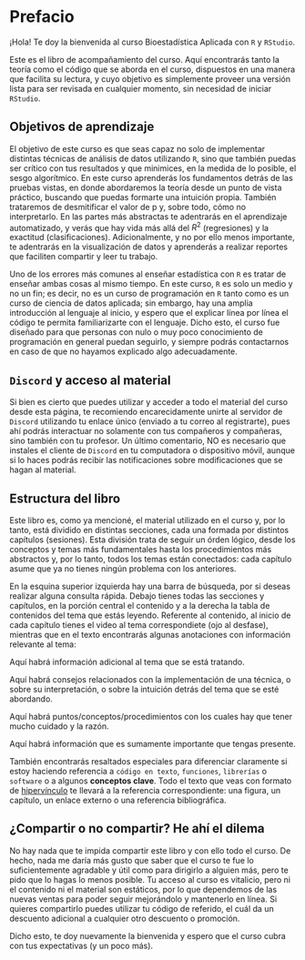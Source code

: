 # Prefacio {.unnumbered}

¡Hola! Te doy la bienvenida al curso Bioestadística Aplicada con `R` y `RStudio`.

Este es el libro de acompañamiento del curso. Aquí encontrarás tanto la teoría como el código que se aborda en el curso, dispuestos en una manera que facilita su lectura, y cuyo objetivo es simplemente proveer una versión lista para ser revisada en cualquier momento, sin necesidad de iniciar `RStudio`.

## Objetivos de aprendizaje

El objetivo de este curso es que seas capaz no solo de implementar distintas técnicas de análisis de datos utilizando `R`, sino que también puedas ser crítico con tus resultados y que minimices, en la medida de lo posible, el sesgo algorítmico. En este curso aprenderás los fundamentos detrás de las pruebas vistas, en donde abordaremos la teoría desde un punto de vista práctico, buscando que puedas formarte una intuición propia. También trataremos de desmitificar el valor de p y, sobre todo, cómo no interpretarlo. En las partes más abstractas te adentrarás en el aprendizaje automatizado, y verás que hay vida más allá del $R^2$ (regresiones) y la exactitud (clasificaciones). Adicionalmente, y no por ello menos importante, te adentrarás en la visualización de datos y aprenderás a realizar reportes que faciliten compartir y leer tu trabajo.

Uno de los errores más comunes al enseñar estadística con `R` es tratar de enseñar ambas cosas al mismo tiempo. En este curso, `R` es solo un medio y no un fin; es decir, no es un curso de programación en `R` tanto como es un curso de ciencia de datos aplicada; sin embargo, hay una amplia introducción al lenguaje al inicio, y espero que el explicar línea por línea el código te permita familiarizarte con el lenguaje. Dicho esto, el curso fue diseñado para que personas con nulo o muy poco conocimiento de programación en general puedan seguirlo, y siempre podrás contactarnos en caso de que no hayamos explicado algo adecuadamente.

## `Discord` y acceso al material

Si bien es cierto que puedes utilizar y acceder a todo el material del curso desde esta página, te recomiendo encarecidamente unirte al servidor de `Discord` utilizando tu enlace único (enviado a tu correo al registrarte), pues ahí podrás interactuar no solamente con tus compañeros y compañeras, sino también con tu profesor. Un último comentario, NO es necesario que instales el cliente de `Discord` en tu computadora o dispositivo móvil, aunque si lo haces podrás recibir las notificaciones sobre modificaciones que se hagan al material.

## Estructura del libro

Este libro es, como ya mencioné, el material utilizado en el curso y, por lo tanto, está dividido en distintas secciones, cada una formada por distintos capítulos (sesiones). Esta división trata de seguir un órden lógico, desde los conceptos y temas más fundamentales hasta los procedimientos más abstractos y, por lo tanto, todos los temas están conectados: cada capítulo asume que ya no tienes ningún problema con los anteriores. 

En la esquina superior izquierda hay una barra de búsqueda, por si deseas realizar alguna consulta rápida. Debajo tienes todas las secciones y capítulos, en la porción central el contenido y a la derecha la tabla de contenidos del tema que estás leyendo. Referente al contenido, al inicio de cada capítulo tienes el video al tema correspondiete (ojo al desfase), mientras que en el texto encontrarás algunas anotaciones con información relevante al tema:

::: {.callout-note}
Aquí habrá información adicional al tema que se está tratando.
:::

:::{.callout-tip}
Aquí habrá consejos relacionados con la implementación de una técnica, o sobre su interpretación, o sobre la intuición detrás del tema que se esté abordando.
:::

::: {.callout-warning}
Aquí habrá puntos/conceptos/procedimientos con los cuales hay que tener mucho cuidado y la razón.
:::

::: {.callout-important}
Aquí habrá información que es sumamente importante que tengas presente.
:::

También encontrarás resaltados especiales para diferenciar claramente si estoy haciendo referencia a `código en texto`, `funciones`, `librerías` o `software` o a algunos **conceptos clave**. Todo el texto que veas con formato de [hipervínculo](https://youtu.be/V-_O7nl0Ii0?t=17) te llevará a la referencia correspondiente: una figura, un capítulo, un enlace externo o una referencia bibliográfica.

## ¿Compartir o no compartir? He ahí el dilema

No hay nada que te impida compartir este libro y con ello todo el curso. De hecho, nada me daría más gusto que saber que el curso te fue lo suficientemente agradable y útil como para dirigirlo a alguien más, pero te pido que lo hagas lo menos posible. Tu acceso al curso es vitalicio, pero ni el contenido ni el material son estáticos, por lo que dependemos de las nuevas ventas para poder seguir mejorándolo y mantenerlo en línea. Si quieres compartirlo puedes utilizar tu código de referido, el cuál da un descuento adicional a cualquier otro descuento o promoción.

Dicho esto, te doy nuevamente la bienvenida y espero que el curso cubra con tus expectativas (y un poco más).